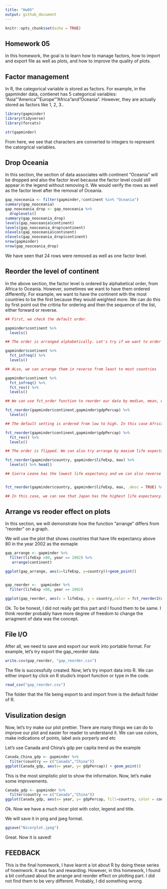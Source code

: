 ```yaml
---
title: "Hw05"
output: github_document
---
```


```r
knitr::opts_chunk$set(echo = TRUE)
```
## Homework 05

In this homework, the goal is to learn how to manage factors, how to import and export file as well as plots, and how to improve the quality of plots. 

## Factor management 

In R, the categorical variable is stored as factors. For example, in the gapminder data, contienet has 5 categorical variables: "Asia""America""Europe""Africa"and"Oceania". However, they are actually stored as factors like 1, 2, 3.. 

```r
library(gapminder)
library(tidyverse)
library(forcats)
```

```r
str(gapminder)
```


From here, we see that characters are converted to integers to represent the catorgrical variables. 

## Drop Oceania 

In this section, the section of data associates with continent "Oceania" will be dropped and also the factor level because the factor level could still appear in the legend without removing it. 
We would verify the rows as well as the factor level after the removal of Oceania.

```r
gap_nooceania <- filter(gapminder,!continent %in% "Oceania")
summary(gap_nooceania)
gap_nooceania_drop <- gap_nooceania %>%
  droplevels()
summary(gap_nooceania_drop)
levels(gap_nooceania$continent)
levels(gap_nooceania_drop$continent)
nlevels(gap_nooceania$continent)
nlevels(gap_nooceania_drop$continent)
nrow(gapminder)
nrow(gap_nooceania_drop)

```

We have seen that 24 rows were removed as well as one factor level. 

## Reorder the level of continent 

In the above section, the factor level is ordered by alphabetical order, from Africa to Oceania. However, sometimes we want to have them ordered differently. For example, we want to have the continent with the most countries to be the first because they would weighted more. We can do this by first point out the critiria for ordering and then the sequence of the list, either forward or reverse. 

```r
## First, we check the default order. 

gapminder$continent %>% 
  levels()

## The order is arranged alphabetically. Let's try if we want to order the continent from the most countries to the leaset. (Frenquency)

gapminder$continent %>%
  fct_infreq() %>%
  levels() 

## ALso, we can arrange them in reverse from least to most countries

gapminder$continent %>%
  fct_infreq() %>%
  fct_rev() %>%
  levels() 

## We can use fct_order function to reorder our data by median, mean, max or mini, whichever suits our need.

fct_reorder(gapminder$continent,gapminder$gdpPercap) %>%
  levels() 

## The default setting is ordered from low to high. In this case Africa has the lowest gdp per capitia. The order can be reversed 

fct_reorder(gapminder$continent,gapminder$gdpPercap) %>%
  fct_rev() %>%
  levels() 

## The order is flipped. We can also try arrange by maxium life expectancy

fct_reorder(gapminder$country, gapminder$lifeExp, max) %>%
  levels() %>% head()

## Sierra Leone has the lowest life expectancy and we can also reverse the order by using fct_reorder to see the country with highest life expectancy.


fct_reorder(gapminder$country, gapminder$lifeExp, max, .desc = TRUE) %>% levels() %>% head()

## In this case, we can see that Japan has the highest life expectancy. 
```


## Arrange vs reoder effect on plots 

In this section, we will demonstrate how the function "arrange" differs from "reorder" on a graph. 

We will use the plot that shows countries that have life expectancy above 80 in the year 2002 as the exmaple

```r
gap_arrange <- gapminder %>%
  filter(lifeExp >80, year == 2002) %>%
   arrange(continent) 

ggplot(gap_arrange, aes(x=lifeExp, y=country))+geom_point()


gap_reorder <-  gapminder %>%
  filter(lifeExp >80, year == 2002)

ggplot(gap_reorder, aes(x = lifeExp, y = country,color = fct_reorder2(continent, year, lifeExp))) + geom_point()
```

Ok. To be honest, I did not really get this part and I found them to be same. I think reorder probably have more degree of freedom to change the arragment of data was the concept.


## File I/O 

After all, we need to save and export our work into portable format. For example, let's try export the gap_reorder data. 
```r
write.csv(gap_reorder, "gap_reorder.csv")
```

The file is successfully created. Now, let's try import data into R. We can either import by click on R studio's import function or type in the code.  
```r
read_csv("gap_reorder.csv")
```

The folder that the file being export to and import from is the default folder of R. 

## Visulization design 

Now, let's try make our plot prettier. There are many things we can do to improve our plot and easier for reader to understand it. We can use colors, make indications of points, label axis porperly and etc

Let's use Canada and China's gdp per capita trend as the example 

```r
Canada_China_gdp <- gapminder %>%
  filter(country == c("Canada","China"))
ggplot(Canada_gdp, aes(x= year, y= gdpPercap)) + geom_point()
```


This is the most simplistic plot to show the information. Now, let's make some improvements. 

```r
Canada_gdp <- gapminder %>%
  filter(country == c("Canada","China"))
ggplot(Canada_gdp, aes(x= year, y= gdpPercap, fill=country, color = country)) + geom_point() + ggtitle("GDP per Capitia Growth of China and Canada") + geom_line()
```

Ok. Now we have a much nicer plot with color, legend and title. 

We will save it in png  and jpeg format. 

```r
ggsave("Nicerplot.jpeg")
```

Great. Now it is saved!


## FEEDBACK 

This is the final homework, I have learnt a lot about R by doing these series of hoemwork. It was fun and rewarding. However, in this homework, I found a bit confused about the arrange and reorder effect on plotting part. I did not find them to be very different. Probably, I did something wrong. 



